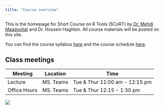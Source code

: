 ```yaml
---
title: "Course overview"
---
```


This is the homepage for Short Course on R Tools (SCoRT) by [Dr. Mehdi Maadooliat](www.mssc.mu.edu/~mehdi) and Dr. Hossein Haghbin. All course materials will be posted on this site.

You can find the course syllabus [here](/course-syllabus.html) and the course schedule [here](/).

## Class meetings

| Meeting      | Location  | Time                           |
|--------------|-----------|--------------------------------|
| Lecture      | MS. Teams | Tue & Thur 11:00 am - 12:15 pm |
| Office Hours | MS. Teams | Tue & Thur 12:15 - 1:30 pm     |

![](images/twitter-card.png)

